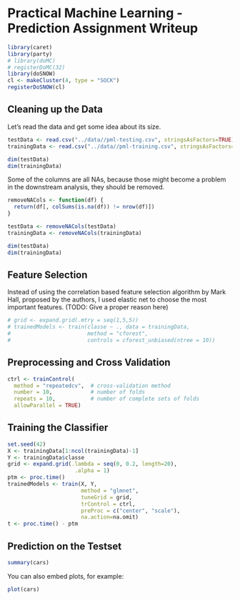 Practical Machine Learning - Prediction Assignment Writeup
========================================================
```r
library(caret)
library(party)
# library(doMC)
# registerDoMC(32)
library(doSNOW)
cl <- makeCluster(4, type = "SOCK")
registerDoSNOW(cl)
```

## Cleaning up the Data
Let's read the data and get some idea about its size.
```r
testData <- read.csv("../data//pml-testing.csv", stringsAsFactors=TRUE)
trainingData <- read.csv("../data//pml-training.csv", stringsAsFactors=TRUE)

dim(testData)
dim(trainingData)
```
Some of the columns are all NAs, because those might become a problem in the downstream analysis, they should be removed.
```r
removeNACols <- function(df) {
  return(df[, colSums(is.na(df)) != nrow(df)])
}

testData <- removeNACols(testData)
trainingData <- removeNACols(trainingData)

dim(testData)
dim(trainingData)
```

## Feature Selection
Instead of using the correlation based feature selection algorithm by Mark Hall, proposed by the authors, I used elastic net to choose the most important features. (TODO: Give a proper reason here)
```r
# grid <- expand.grid(.mtry = seq(1,5,5))
# trainedModels <- train(classe ~ ., data = trainingData,
#                        method = "cforest",
#                        controls = cforest_unbiased(ntree = 10))
```

## Preprocessing and Cross Validation
```r
ctrl <- trainControl(
  method = "repeatedcv",  # cross-validation method
  number = 10,            # number of folds
  repeats = 10,           # number of complete sets of folds
  allowParallel = TRUE)
```

## Training the Classifier
```r
set.seed(42)
X <- trainingData[1:ncol(trainingData)-1]
Y <- trainingData$classe
grid <- expand.grid(.lambda = seq(0, 0.2, length=20),
                     .alpha = 1)
ptm <- proc.time()
trainedModels <- train(X, Y,
                       method = "glmnet",
                       tuneGrid = grid,
                       trControl = ctrl,
                       preProc = c("center", "scale"),
                       na.action=na.omit)
t <- proc.time() - ptm
```


## Prediction on the Testset

```r
summary(cars)
```

You can also embed plots, for example:

```r
plot(cars)
```

